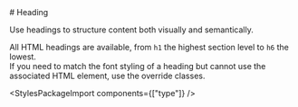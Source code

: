 
<Meta of={HeadingStories} />

<div className="docs-title">
  # Heading

  <link-design of={JSON.stringify(HeadingStories)}></link-design>
</div>

<PackageTag meta={meta}/>

<div className="lead">
  Use headings to structure content both visually and semantically.
</div>

All HTML headings are available, from `h1` the highest section level to `h6` the lowest.<br/>
If you need to match the font styling of a heading but cannot use the associated HTML element,
use the override classes.

<Canvas sourceState="shown" of={HeadingStories.Default} />
<div className="hide-col-default">
  <Controls of={HeadingStories.Default} />
</div>

<StylesPackageImport components={["type"]} />

